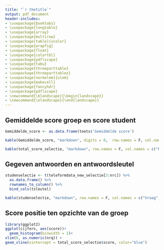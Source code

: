 ```yaml
---
title: "`r thetitle`"
output: pdf_document
header-includes:
- \usepackage{booktabs}
- \usepackage{longtable}
- \usepackage{array}
- \usepackage{multirow}
- \usepackage[table]{xcolor}
- \usepackage{wrapfig}
- \usepackage{float}
- \usepackage{colortbl}
- \usepackage{pdflscape}
- \usepackage{tabu}
- \usepackage{threeparttable}
- \usepackage{threeparttablex}
- \usepackage[normalem]{ulem}
- \usepackage{makecell}
- \usepackage{fancyhdr}
- \usepackage{pdflscape}
- \newcommand{\blandscape}{\begin{landscape}}
- \newcommand{\elandscape}{\end{landscape}}
---
```


\addtolength{\headheight}{0.5cm} 
\pagestyle{fancyplain} 
\lhead{Inzagerapport} 
\rhead{\includegraphics[height=1.2cm]{T:/Toetsen/Werkmap/VUlogo.png}} 
\renewcommand{\headrulewidth}{0pt}

## Gemiddelde score groep en score student

```r

Gemiddelde_score <- as.data.frame(toets$'Gemiddelde score')

kable(Gemiddelde_score, "markdown", digits = 0,  row.names = F, col.names = "Gemiddelde score")

kable(total_score_selectie, "markdown", row.names = F, col.names = c("Naam", "Studentnummer", "Score", "Cijfer"))

```

## Gegeven antwoorden en antwoordsleutel


```r
studenselectie <- t(teleformdata_new_selectie[3:nrc]) %>% 
  as.data.frame() %>% 
  rownames_to_column() %>% 
  bind_cols(tsleutel)

kable(studenselectie, "markdown", row.names = F, col.names = c("Vraag", "Antwoord", "Antwoordsleutel"))

```


## Score positie ten opzichte van de groep

```r
library(ggplot2)
ggplot(cijfers, aes(score))+
  geom_histogram(binwidth = 1)+
xlim(0, as.numeric(nrq)) +
geom_vline(xintercept = total_score_selectie$score, color="blue")

```

